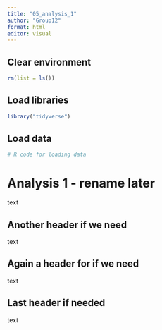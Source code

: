 ```yaml
---
title: "05_analysis_1"
author: "Group12"
format: html
editor: visual
---
```


## Clear environment

```r
rm(list = ls())
```

## Load libraries

```r
library("tidyverse")
```

## Load data

```r
# R code for loading data
```

# Analysis 1 - rename later

text

## Another header if we need

text

## Again a header for if we need

text

## Last header if needed

text
